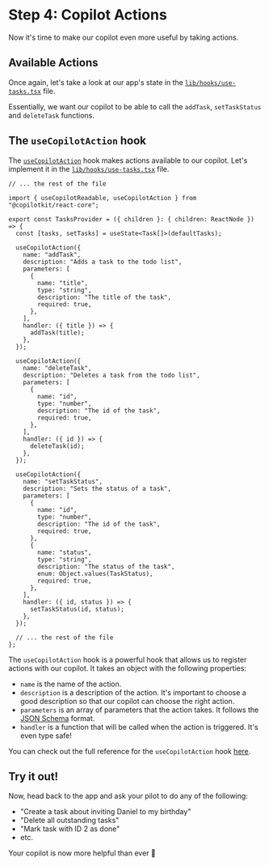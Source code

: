 # Step 4: Copilot Actions

Now it's time to make our copilot even more useful by taking actions.

## Available Actions

Once again, let's take a look at our app's state in the [`lib/hooks/use-tasks.tsx`](https://github.com/CopilotKit/example-todos-app/blob/base-start-here/lib/hooks/use-tasks.tsx#L19-L33) file.

Essentially, we want our copilot to be able to call the `addTask`, `setTaskStatus` and `deleteTask` functions.

## The `useCopilotAction` hook

The [`useCopilotAction`](/reference/hooks/useCopilotAction) hook makes actions available to our copilot. Let's implement it in the [`lib/hooks/use-tasks.tsx`](https://github.com/CopilotKit/example-todos-app/blob/base-start-here/lib/hooks/use-tasks.tsx) file.

```tsx filename="lib/hooks/use-tasks.tsx" showLineNumbers {3-3,8-22,24-38,40-61}
// ... the rest of the file

import { useCopilotReadable, useCopilotAction } from "@copilotkit/react-core";

export const TasksProvider = ({ children }: { children: ReactNode }) => {
  const [tasks, setTasks] = useState<Task[]>(defaultTasks);

  useCopilotAction({
    name: "addTask",
    description: "Adds a task to the todo list",
    parameters: [
      {
        name: "title",
        type: "string",
        description: "The title of the task",
        required: true,
      },
    ],
    handler: ({ title }) => {
      addTask(title);
    },
  });

  useCopilotAction({
    name: "deleteTask",
    description: "Deletes a task from the todo list",
    parameters: [
      {
        name: "id",
        type: "number",
        description: "The id of the task",
        required: true,
      },
    ],
    handler: ({ id }) => {
      deleteTask(id);
    },
  });

  useCopilotAction({
    name: "setTaskStatus",
    description: "Sets the status of a task",
    parameters: [
      {
        name: "id",
        type: "number",
        description: "The id of the task",
        required: true,
      },
      {
        name: "status",
        type: "string",
        description: "The status of the task",
        enum: Object.values(TaskStatus),
        required: true,
      },
    ],
    handler: ({ id, status }) => {
      setTaskStatus(id, status);
    },
  });

  // ... the rest of the file
};
```

The `useCopilotAction` hook is a powerful hook that allows us to register actions with our copilot. It takes an object with the following properties:

- `name` is the name of the action.
- `description` is a description of the action. It's important to choose a good description so that our copilot can choose the right action.
- `parameters` is an array of parameters that the action takes. It follows the [JSON Schema](https://json-schema.org/) format.
- `handler` is a function that will be called when the action is triggered. It's even type safe!

You can check out the full reference for the `useCopilotAction` hook [here](https://docs.copilotkit.com/reference/use-copilot-action).

## Try it out!

Now, head back to the app and ask your pilot to do any of the following:

- "Create a task about inviting Daniel to my birthday"
- "Delete all outstanding tasks"
- "Mark task with ID 2 as done"
- etc.

Your copilot is now more helpful than ever 💪

